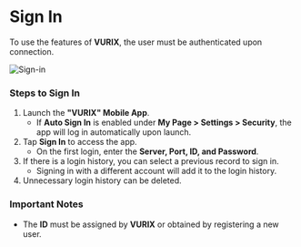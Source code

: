 # Sign In

To use the features of **VURIX**, the user must be authenticated upon connection.

<Image alt="Sign-in" caption="How to sign-in VURIX Mobile" src="https://github.com/Innodep/vurix-mobile-docs/blob/main/assets/how_to_sign_in.png?raw=true" />

### Steps to Sign In

1. Launch the **"VURIX" Mobile App**.
   - If **Auto Sign In** is enabled under **My Page > Settings > Security**, the app will log in automatically upon launch.
2. Tap **Sign In** to access the app.
   - On the first login, enter the **Server, Port, ID, and Password**.
3. If there is a login history, you can select a previous record to sign in.
   - Signing in with a different account will add it to the login history.
4. Unnecessary login history can be deleted.

### Important Notes

- The **ID** must be assigned by **VURIX** or obtained by registering a new user.
